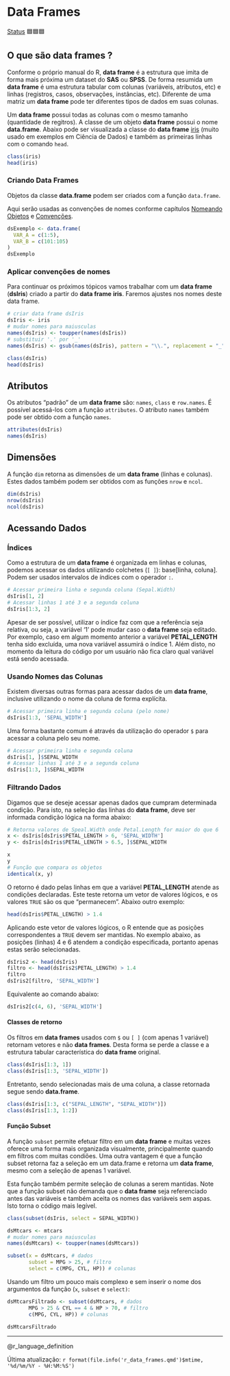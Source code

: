 # Data Frames

[Status](convencoes.html#status-do-material) 🟦🟦🟦

## O que são data frames ?

Conforme o próprio manual do R, **data frame** é a estrutura que imita de forma mais próxima um dataset do **SAS** ou **SPSS**. De forma resumida um **data frame** é uma estrutura tabular com colunas (variáveis, atributos, etc) e linhas (registros, casos, observações, instâncias, etc). Diferente de uma matriz um **data frame** pode ter diferentes tipos de dados em suas colunas.

Um **data frame** possui todas as colunas com o mesmo tamanho (quantidade de regitros). A classe de um objeto **data frame** possui o nome **data.frame**. Abaixo pode ser visualizada a classe do **data frame** [iris](https://archive.ics.uci.edu/ml/datasets/iris) (muito usado em exemplos em Ciência de Dados) e também as primeiras linhas com o comando `head`.

```r
class(iris)
head(iris)
```

### Criando Data Frames

Objetos da classe **data.frame** podem ser criados com a função `data.frame`.

Aqui serão usadas as convenções de nomes conforme capítulos [Nomeando Objetos](nomes.html) e [Convenções](convencoes.html).

```r
dsExemplo <- data.frame(
  VAR_A = c(1:5),
  VAR_B = c(101:105)
)
dsExemplo
```

### Aplicar convenções de nomes

Para continuar os próximos tópicos vamos trabalhar com um **data frame** (**dsIris**) criado a partir do **data frame** **iris**. Faremos ajustes nos nomes deste data frame.

```r
# criar data frame dsIris
dsIris <- iris
# mudar nomes para maiusculas
names(dsIris) <- toupper(names(dsIris))
# substituir '.' por '_'
names(dsIris) <- gsub(names(dsIris), pattern = "\\.", replacement = "_")  

class(dsIris)
head(dsIris)

```

## Atributos

Os atributos "padrão" de um **data frame** são: `names`, `class` e `row.names`. É possível acessá-los com a função `attributes`. O atributo `names` também pode ser obtido com a função `names`.

```r
attributes(dsIris)
names(dsIris)
```

## Dimensões

A função `dim` retorna as dimensões de um **data frame** (linhas e colunas). Estes dados também podem ser obtidos com as funções `nrow` e `ncol`.

```r
dim(dsIris)
nrow(dsIris)
ncol(dsIris)
```

## Acessando Dados

### Índices

Como a estrutura de um **data frame** é organizada em linhas e colunas, podemos acessar os dados utilizando colchetes (`[ ]`): base\[linha, coluna\]. Podem ser usados intervalos de índices com o operador `:`.

```r
# Acessar primeira linha e segunda coluna (Sepal.Width)
dsIris[1, 2]
# Acessar linhas 1 até 3 e a segunda coluna
dsIris[1:3, 2]
```

Apesar de ser possível, utilizar o índice faz com que a referência seja relativa, ou seja, a variável '1' pode mudar caso o **data frame** seja editado. Por exemplo, caso em algum momento anterior a variável **PETAL_LENGTH** tenha sido excluída, uma nova variável assumirá o índice 1. Além disto, no momento da leitura do código por um usuário não fica claro qual variável está sendo acessada.

### Usando Nomes das Colunas

Existem diversas outras formas para acessar dados de um **data frame**, inclusive utilizando o nome da coluna de forma explícita.

```r
# Acessar primeira linha e segunda coluna (pelo nome)
dsIris[1:3, 'SEPAL_WIDTH']

```

Uma forma bastante comum é através da utilização do operador `$` para acessar a coluna pelo seu nome.

```r
# Acessar primeira linha e segunda coluna
dsIris[1, ]$SEPAL_WIDTH
# Acessar linhas 1 até 3 e a segunda coluna
dsIris[1:3, ]$SEPAL_WIDTH
```

### Filtrando Dados

Digamos que se deseje acessar apenas dados que cumpram determinada condição. Para isto, na seleção das linhas do **data frame**, deve ser informada condição lógica na forma abaixo:

```r
# Retorna valores de Speal.Width onde Petal.Length for maior do que 6
x <- dsIris[dsIris$PETAL_LENGTH > 6, 'SEPAL_WIDTH']
y <- dsIris[dsIris$PETAL_LENGTH > 6.5, ]$SEPAL_WIDTH

x
y
# Função que compara os objetos
identical(x, y)
```

O retorno é dado pelas linhas em que a variável **PETAL_LENGTH** atende as condições declaradas. Este teste retorna um vetor de valores lógicos, e os valores `TRUE` são os que "permanecem". Abaixo outro exemplo:

```r
head(dsIris$PETAL_LENGTH) > 1.4
```

Aplicando este vetor de valores lógicos, o R entende que as posições correspondentes a `TRUE` devem ser mantidas. No exemplo abaixo, as posições (linhas) 4 e 6 atendem a condição especificada, portanto apenas estas serão selecionadas.

```r
dsIris2 <- head(dsIris)
filtro <- head(dsIris2$PETAL_LENGTH) > 1.4
filtro
dsIris2[filtro, 'SEPAL_WIDTH']
```

Equivalente ao comando abaixo:

```r
dsIris2[c(4, 6), 'SEPAL_WIDTH']
```

#### Classes de retorno

Os filtros em **data frames** usados com `$` ou `[ ]` (com apenas 1 variável) retornam vetores e não **data frames**. Desta forma se perde a classe e a estrutura tabular característica do **data frame** original.

```r
class(dsIris[1:3, 1])
class(dsIris[1:3, 'SEPAL_WIDTH'])
```

Entretanto, sendo selecionadas mais de uma coluna, a classe retornada segue sendo **data.frame**.

```r

class(dsIris[1:3, c("SEPAL_LENGTH", "SEPAL_WIDTH")])
class(dsIris[1:3, 1:2])
```

#### Função Subset

A função `subset` permite efetuar filtro em um **data frame** e muitas vezes oferece uma forma mais organizada visualmente, principalmente quando em filtros com muitas condiões. Uma outra vantagem é que a função subset retorna faz a seleção em um data.frame e retorna um **data frame**, mesmo com a seleção de apenas 1 variável.

Esta função também permite seleção de colunas a serem mantidas. Note que a função subset não demanda que o **data frame** seja referenciado antes das variáveis e também aceita os nomes das variáveis sem aspas. Isto torna o código mais legível.

```r
class(subset(dsIris, select = SEPAL_WIDTH))
```

```r
dsMtcars <- mtcars
# mudar nomes para maiusculas
names(dsMtcars) <- toupper(names(dsMtcars))

subset(x = dsMtcars, # dados
       subset = MPG > 25, # filtro  
       select = c(MPG, CYL, HP)) # colunas
```

Usando um filtro um pouco mais complexo e sem inserir o nome dos argumentos da função (`x`, `subset` e `select)`:

```r
dsMtcarsFiltrado <- subset(dsMtcars, # dados 
       MPG > 25 & CYL == 4 & HP > 70, # filtro  
       c(MPG, CYL, HP)) # colunas

dsMtcarsFiltrado
```

------------------------------------------------------------------------

@r_language_definition

Última atualização: `r format(file.info('r_data_frames.qmd')$mtime, '%d/%m/%Y - %H:%M:%S')`
